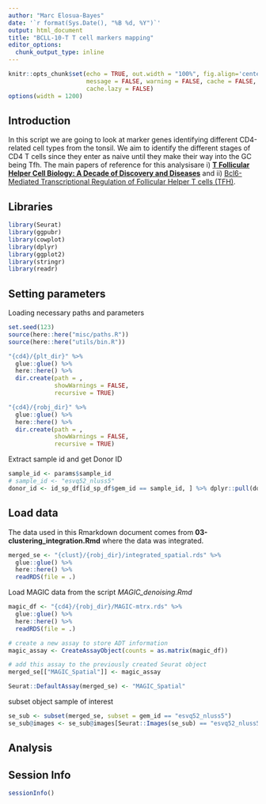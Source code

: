 ```yaml
---
author: "Marc Elosua-Bayes"
date: '`r format(Sys.Date(), "%B %d, %Y")`'
output: html_document
title: "BCLL-10-T T cell markers mapping"
editor_options: 
  chunk_output_type: inline
---
```



```r
knitr::opts_chunk$set(echo = TRUE, out.width = "100%", fig.align='center', 
                      message = FALSE, warning = FALSE, cache = FALSE,
                      cache.lazy = FALSE)
options(width = 1200)
```

## Introduction
In this script we are going to look at marker genes identifying different CD4-related cell types from the tonsil.
We aim to identify the different stages of CD4 T cells since they enter as naive until they make their way into the GC being Tfh.
The main papers of reference for this analysisare i) [**T Follicular Helper Cell Biology: A Decade of Discovery and Diseases**](https://doi.org/10.1016/j.immuni.2019.04.011) and ii) [Bcl6-Mediated Transcriptional Regulation of Follicular Helper T cells (TFH)](https://doi.org/10.1016/j.it.2021.02.002).

## Libraries
```r
library(Seurat)
library(ggpubr)
library(cowplot)
library(dplyr)
library(ggplot2)
library(stringr)
library(readr)
```

## Setting parameters
Loading necessary paths and parameters
```r
set.seed(123)
source(here::here("misc/paths.R"))
source(here::here("utils/bin.R"))

"{cd4}/{plt_dir}" %>%
  glue::glue() %>%
  here::here() %>%
  dir.create(path = ,
             showWarnings = FALSE,
             recursive = TRUE)

"{cd4}/{robj_dir}" %>%
  glue::glue() %>%
  here::here() %>%
  dir.create(path = ,
             showWarnings = FALSE,
             recursive = TRUE)
```

Extract sample id and get Donor ID
```r
sample_id <- params$sample_id
# sample_id <- "esvq52_nluss5"
donor_id <- id_sp_df[id_sp_df$gem_id == sample_id, ] %>% dplyr::pull(donor_id)
```

## Load data
The data used in this Rmarkdown document comes from **03-clustering_integration.Rmd** where the data was integrated.
```r
merged_se <- "{clust}/{robj_dir}/integrated_spatial.rds" %>%
  glue::glue() %>%
  here::here() %>%
  readRDS(file = .)
```

Load MAGIC data from the script *MAGIC_denoising.Rmd*
```r
magic_df <- "{cd4}/{robj_dir}/MAGIC-mtrx.rds" %>%
  glue::glue() %>%
  here::here() %>%
  readRDS(file = .)

# create a new assay to store ADT information
magic_assay <- CreateAssayObject(counts = as.matrix(magic_df))

# add this assay to the previously created Seurat object
merged_se[["MAGIC_Spatial"]] <- magic_assay

Seurat::DefaultAssay(merged_se) <- "MAGIC_Spatial"
```

subset object sample of interest
```r
se_sub <- subset(merged_se, subset = gem_id == "esvq52_nluss5")
se_sub@images <- se_sub@images[Seurat::Images(se_sub) == "esvq52_nluss5"]
```


## Analysis


## Session Info
```r
sessionInfo()
```
